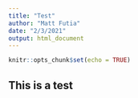 ```yaml
---
title: "Test"
author: "Matt Futia"
date: "2/3/2021"
output: html_document
---
```


```r
knitr::opts_chunk$set(echo = TRUE)
```

## This is a test